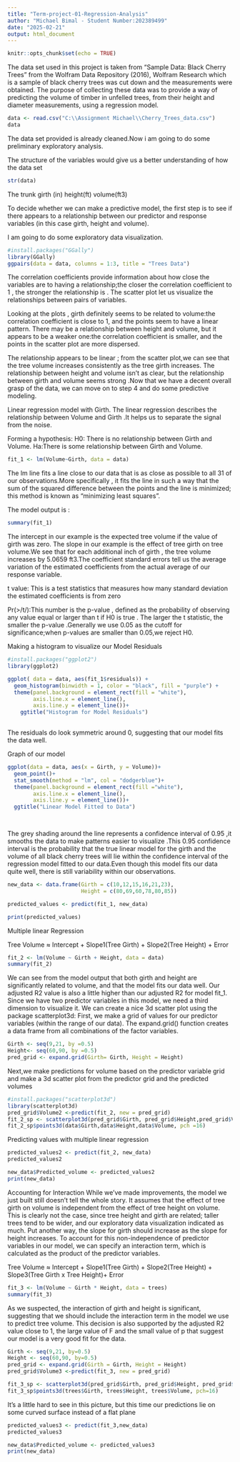 ---
title: "Term-project-01-Regression-Analysis"
author: "Michael Bimal - Student Number:202389499"
date: "2025-02-21"
output: html_document
---


```{r setup, include=FALSE}
knitr::opts_chunk$set(echo = TRUE)
```
The data set used in this project is taken from “Sample Data: Black Cherry Trees” from the Wolfram Data Repository (2016), Wolfram Research which is a sample of black cherry trees was cut down and the measurements were obtained. The purpose of collecting these data was to provide a way of predicting the volume of timber in unfelled trees, from their height and diameter measurements, using a regression model.

```{r}
data <- read.csv("C:\\Assignment Michael\\Cherry_Trees_data.csv")
data
```
The data set provided is already cleaned.Now i am going to do some preliminary exploratory analysis.

The structure of the variables would give us a better understanding of how the data set

```{r}
str(data)
```
The trunk girth (in)
height(ft)
volume(ft3)

To decide whether we can make a predictive model, the first step is to see if there appears to a relationship between our predictor and response variables (in this case girth, height and volume).

I am going to do some exploratory data visualization.

```{r}
#install.packages("GGally")
library(GGally)
ggpairs(data = data, columns = 1:3, title = "Trees Data")
```
The correlation coefficients provide information about how close the variables are to having a relationship;the closer the correlation coefficient to 1 , the stronger the relationship is . The scatter plot let us visualize the relationships between pairs of variables.

Looking at the plots , girth definitely seems to be related to volume:the correlation coefficient is close to 1, and the points seem to have a linear pattern. There may be a relationship between height and volume, but it appears to be a weaker one:the correlation coefficient is smaller, and the points in the scatter plot are more dispersed.


The relationship appears to be linear ; from the scatter plot,we can see that the tree volume increases consistently as the tree girth increases.
The relationship between height and volume isn't as clear, but the relationship between girth and volume seems strong .Now that we have a decent overall grasp of the data, we can move on to step 4 and do some predictive modeling.

Linear regression model with Girth.
The linear regression describes the relationship between Volume and Girth .It helps us to separate the signal from the noise.


Forming a hypothesis:
H0: There is no relationship between Girth and Volume.
Ha:There is some relationship between Girth and Volume.


```{r}
fit_1 <- lm(Volume~Girth, data = data)
```

The lm line fits a line close to our data that is as close as possible to all 31 of our observations.More specifically , it fits the line in such a way that the sum of the squared difference between the points and the line is minimized; this method is known as "minimizing least squares ".


The model output is :
```{r}
summary(fit_1)
```

The intercept in our example is the expected tree volume if the value of girth was zero.
The slope in our example is the effect of tree girth on tree volume.We see that for each additional inch of girth , the tree volume increases by 5.0659 ft3.The coefficient standard errors tell us the average variation of the estimated coefficients from the actual average of our response variable.

t value: This is a test statistics that measures how many standard deviation the estimated coefficients is from zero


Pr(>/t/):This number is the p-value , defined as the probability of observing any value equal or larger than t if H0 is true . The larger the t statistic, the smaller the p-value .Generally we use 0.05 as the cutoff for significance;when p-values are smaller than 0.05,we reject H0.

Making a histogram to visualize our Model Residuals

```{r}
#install.packages("ggplot2")
library(ggplot2)
```
```{r}
ggplot( data = data, aes(fit_1$residuals)) +
  geom_histogram(binwidth = 1, color = "black", fill = "purple") +
  theme(panel.background = element_rect(fill = "white"),
        axis.line.x = element_line(),
        axis.line.y = element_line())+
    ggtitle("Histogram for Model Residuals")
  
```


The residuals do look symmetric around 0, suggesting that our model fits the data well.

Graph of our model
```{r}
ggplot(data = data, aes(x = Girth, y = Volume))+
  geom_point()+
  stat_smooth(method = "lm", col = "dodgerblue")+
  theme(panel.background = element_rect(fill ="white"),
        axis.line.x = element_line(),
        axis.line.y = element_line())+
  ggtitle("Linear Model Fitted to Data")

  

```

The grey shading around the line represents a confidence interval of 0.95 ,it smooths the data to make patterns easier to visualize .This 0.95 confidence interval is the probability that the true linear model for the girth and the volume of all black cherry trees will lie within the confidence interval of the regression model fitted to our data.Even though this model fits our data quite well, there is still variability within our observations.

```{r}
new_data <- data.frame(Girth = c(10,12,15,16,21,23),
                       Height = c(80,69,60,78,80,85))

predicted_values <- predict(fit_1, new_data)

print(predicted_values)

```

Multiple linear Regression

Tree Volume ≈ Intercept + Slope1(Tree Girth) + Slope2(Tree Height) + Error
```{r}
fit_2 <- lm(Volume ~ Girth + Height, data = data)
summary(fit_2)

```

We can see from the model output that both girth and height are significantly related to volume, and that the model fits our data well. Our adjusted R2 value is also a little higher than our adjusted R2 for model fit_1. Since we have two predictor variables in this model, we need a third dimension to visualize it. We can create a nice 3d scatter plot using the package scatterplot3d: First, we make a grid of values for our predictor variables (within the range of our data). The expand.grid() function creates a data frame from all combinations of the factor variables.


```{r}
Girth <- seq(9,21, by =0.5)
Height<- seq(60,90, by =0.5)
pred_grid <- expand.grid(Girth= Girth, Height = Height)
```

Next,we make predictions for volume based on the predictor variable grid and make a 3d scatter plot from the predictor grid and the predicted volumes

```{r}
#install.packages("scatterplot3d")
library(scatterplot3d)
pred_grid$Volume2 <-predict(fit_2, new = pred_grid)
fit_2_sp <- scatterplot3d(pred_grid$Girth, pred_grid$Height,pred_grid$Volume2,angle = 60, color = "dodgerblue",pch = 1, ylab = "Height (ft)", xlab = "Girth (in)", zlab = "Volume(ft3)")
fit_2_sp$points3d(data$Girth,data$Height,data$Volume, pch =16)
```
Predicting values with multiple linear regression
```{r}
predicted_values2 <- predict(fit_2, new_data)
predicted_values2
```
```{r}
new_data$Predicted_volume <- predicted_values2
print(new_data)
```

Accounting for Interaction
While we’ve made improvements, the model we just built still doesn’t tell the whole story. It assumes that the effect of tree girth on volume is independent from the effect of tree height on volume. This is clearly not the case, since tree height and girth are related; taller trees tend to be wider, and our exploratory data visualization indicated as much. Put another way, the slope for girth should increase as the slope for height increases. To account for this non-independence of predictor variables in our model, we can specify an interaction term, which is calculated as the product of the predictor variables.

Tree Volume ≈ Intercept + Slope1(Tree Girth) + Slope2(Tree Height) + Slope3(Tree Girth x Tree Height)+ Error


```{r}
fit_3 <- lm(Volume ~ Girth * Height, data = trees)
summary(fit_3)
```

As we suspected, the interaction of girth and height is significant, suggesting that we should include the interaction term in the model we use to predict tree volume. This decision is also supported by the adjusted R2 value close to 1, the large value of F and the small value of p that suggest our model is a very good fit for the data.


```{r}
Girth <- seq(9,21, by=0.5)
Height <- seq(60,90, by=0.5)
pred_grid <- expand.grid(Girth = Girth, Height = Height)
pred_grid$Volume3 <-predict(fit_3, new = pred_grid)

fit_3_sp <- scatterplot3d(pred_grid$Girth, pred_grid$Height, pred_grid$Volume3, angle = 60, color = "dodgerblue", pch = 1, ylab = "Hight (ft)", xlab = "Girth (in)", zlab = "Volume (ft3)")
fit_3_sp$points3d(trees$Girth, trees$Height, trees$Volume, pch=16)

```

It’s a little hard to see in this picture, but this time our predictions lie on some curved surface instead of a flat plane


```{r}
predicted_values3 <- predict(fit_3,new_data)
predicted_values3
```
```{r}
new_data$Predicted_volume <- predicted_values3
print(new_data)
```

